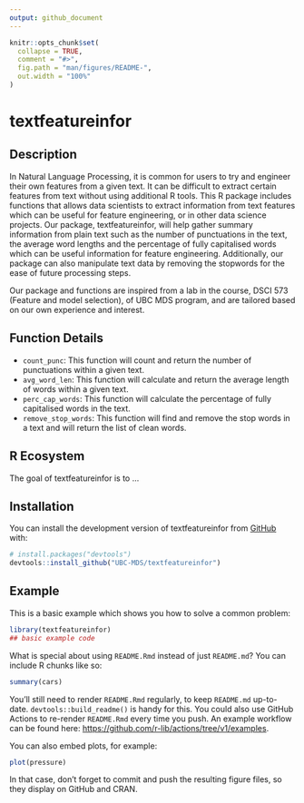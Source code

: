 ```yaml
---
output: github_document
---
```


<!-- README.md is generated from README.Rmd. Please edit that file -->

```r
knitr::opts_chunk$set(
  collapse = TRUE,
  comment = "#>",
  fig.path = "man/figures/README-",
  out.width = "100%"
)
```

# textfeatureinfor

## **Description**


In Natural Language Processing, it is common for users to try and engineer their own features from a given text. It can be difficult to extract certain features from text without using additional R tools. This R package includes functions that allows data scientists to extract information from text features which can be useful for feature engineering, or in other data science projects. Our package, textfeatureinfor, will help gather summary information from plain text such as the number of punctuations in the text, the average word lengths and the percentage of fully capitalised words which can be useful information for feature engineering. Additionally, our package can also manipulate text data by removing the stopwords for the ease of future processing steps. 

Our package and functions are inspired from a lab in the course, DSCI 573 (Feature and model selection), of UBC MDS program, and are tailored based on our own experience and interest. 

## **Function Details**

- `count_punc`: This function will count and return the number of punctuations within a given text.
- `avg_word_len`: This function will calculate and return the average length of words within a given text.
- `perc_cap_words`: This function will calculate the percentage of fully capitalised words in the text.
- `remove_stop_words`: This function will find and remove the stop words in a text and will return the list of clean words.

## **R Ecosystem**

<!-- badges: start -->
<!-- badges: end -->

The goal of textfeatureinfor is to ...

## Installation

You can install the development version of textfeatureinfor from [GitHub](https://github.com/) with:

``` r
# install.packages("devtools")
devtools::install_github("UBC-MDS/textfeatureinfor")
```

## Example

This is a basic example which shows you how to solve a common problem:

```r
library(textfeatureinfor)
## basic example code
```

What is special about using `README.Rmd` instead of just `README.md`? You can include R chunks like so:

```r
summary(cars)
```

You'll still need to render `README.Rmd` regularly, to keep `README.md` up-to-date. `devtools::build_readme()` is handy for this. You could also use GitHub Actions to re-render `README.Rmd` every time you push. An example workflow can be found here: <https://github.com/r-lib/actions/tree/v1/examples>.

You can also embed plots, for example:

```r
plot(pressure)
```

In that case, don't forget to commit and push the resulting figure files, so they display on GitHub and CRAN.
